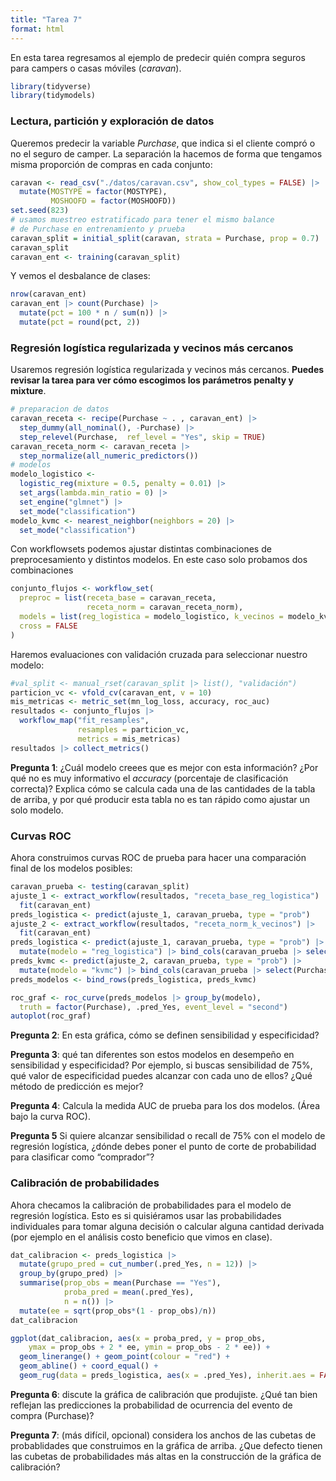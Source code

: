 ```yaml
---
title: "Tarea 7"
format: html
---
```


En esta tarea regresamos al ejemplo de predecir quién compra
seguros para campers o casas móviles (*caravan*).

```r
library(tidyverse)
library(tidymodels)
```

### Lectura, partición y exploración de datos

Queremos predecir la variable *Purchase*, que indica si el cliente compró o no
el seguro de camper. La separación la hacemos de forma que tengamos misma
proporción de compras en cada conjunto:

```r
caravan <- read_csv("./datos/caravan.csv", show_col_types = FALSE) |> 
  mutate(MOSTYPE = factor(MOSTYPE),
         MOSHOOFD = factor(MOSHOOFD))
set.seed(823)
# usamos muestreo estratificado para tener el mismo balance
# de Purchase en entrenamiento y prueba
caravan_split = initial_split(caravan, strata = Purchase, prop = 0.7)
caravan_split
caravan_ent <- training(caravan_split)
```

Y vemos el desbalance de clases:

```r
nrow(caravan_ent)
caravan_ent |> count(Purchase) |> 
  mutate(pct = 100 * n / sum(n)) |> 
  mutate(pct = round(pct, 2))
```



### Regresión logística regularizada y vecinos más cercanos

Usaremos regresión logística regularizada y vecinos más cercanos. 
**Puedes revisar la tarea para ver cómo 
escogimos los parámetros penalty y mixture**.

```r
# preparacion de datos
caravan_receta <- recipe(Purchase ~ . , caravan_ent) |>
  step_dummy(all_nominal(), -Purchase) |>
  step_relevel(Purchase,  ref_level = "Yes", skip = TRUE) 
caravan_receta_norm <- caravan_receta |> 
  step_normalize(all_numeric_predictors())
# modelos
modelo_logistico <- 
  logistic_reg(mixture = 0.5, penalty = 0.01) |> 
  set_args(lambda.min_ratio = 0) |> 
  set_engine("glmnet") |> 
  set_mode("classification")
modelo_kvmc <- nearest_neighbor(neighbors = 20) |> 
  set_mode("classification")
```

Con workflowsets podemos ajustar distintas combinaciones de preprocesamiento
y distintos modelos. En este caso solo probamos dos combinaciones

```r
conjunto_flujos <- workflow_set(
  preproc = list(receta_base = caravan_receta, 
                 receta_norm = caravan_receta_norm),
  models = list(reg_logistica = modelo_logistico, k_vecinos = modelo_kvmc),
  cross = FALSE
)
```


Haremos evaluaciones con validación cruzada para seleccionar nuestro modelo:

```r
#val_split <- manual_rset(caravan_split |> list(), "validación")
particion_vc <- vfold_cv(caravan_ent, v = 10)
mis_metricas <- metric_set(mn_log_loss, accuracy, roc_auc)
resultados <- conjunto_flujos |> 
  workflow_map("fit_resamples", 
               resamples = particion_vc, 
               metrics = mis_metricas)
resultados |> collect_metrics()
```

**Pregunta 1**: ¿Cuál modelo creees que es mejor con esta información? ¿Por qué no
es muy informativo el *accuracy* (porcentaje de clasificación correcta)? Explica cómo
se calcula cada una de las cantidades de la tabla de arriba, y por qué producir esta
tabla no es tan rápido como ajustar un solo modelo.


### Curvas ROC

Ahora construimos curvas ROC de prueba para hacer una comparación final de los
modelos posibles:

```r
caravan_prueba <- testing(caravan_split)
ajuste_1 <- extract_workflow(resultados, "receta_base_reg_logistica") |> 
  fit(caravan_ent)
preds_logistica <- predict(ajuste_1, caravan_prueba, type = "prob")
ajuste_2 <- extract_workflow(resultados, "receta_norm_k_vecinos") |> 
  fit(caravan_ent)
preds_logistica <- predict(ajuste_1, caravan_prueba, type = "prob") |> 
  mutate(modelo = "reg_logistica") |> bind_cols(caravan_prueba |> select(Purchase))
preds_kvmc <- predict(ajuste_2, caravan_prueba, type = "prob") |> 
  mutate(modelo = "kvmc") |> bind_cols(caravan_prueba |> select(Purchase))
preds_modelos <- bind_rows(preds_logistica, preds_kvmc)
```

```r
roc_graf <- roc_curve(preds_modelos |> group_by(modelo), 
  truth = factor(Purchase), .pred_Yes, event_level = "second")
autoplot(roc_graf)
```

**Pregunta 2**: En esta gráfica, cómo se definen sensibilidad y especificidad?

**Pregunta 3**: qué tan diferentes son estos modelos en desempeño en sensibilidad
y especificidad? Por ejemplo, si buscas sensibilidad de 75%, qué valor de especificidad
puedes alcanzar con cada uno de ellos? ¿Qué método de predicción es mejor?

**Pregunta 4**: Calcula la medida AUC de prueba para los dos modelos. (Área bajo la curva ROC).

**Pregunta 5** Si quiere alcanzar sensibilidad o recall de 75% con el modelo
de regresión logística, ¿dónde debes poner el punto de corte de probabilidad para
clasificar como "comprador"?

### Calibración de probabilidades

Ahora checamos la calibración de probabilidades para el modelo de regresión logística. Esto es si quisiéramos usar las probabilidades individuales
para tomar alguna decisión o calcular alguna cantidad derivada (por ejemplo en
el análisis costo beneficio que vimos en clase).

```r
dat_calibracion <- preds_logistica |> 
  mutate(grupo_pred = cut_number(.pred_Yes, n = 12)) |> 
  group_by(grupo_pred) |> 
  summarise(prop_obs = mean(Purchase == "Yes"), 
            proba_pred = mean(.pred_Yes),
            n = n()) |> 
  mutate(ee = sqrt(prop_obs*(1 - prop_obs)/n))
dat_calibracion
```


```r
ggplot(dat_calibracion, aes(x = proba_pred, y = prop_obs, 
    ymax = prop_obs + 2 * ee, ymin = prop_obs - 2 * ee)) +
  geom_linerange() + geom_point(colour = "red") +
  geom_abline() + coord_equal() + 
  geom_rug(data = preds_logistica, aes(x = .pred_Yes), inherit.aes = FALSE)
```

**Pregunta 6**:  discute la gráfica de calibración que produjiste. ¿Qué tan bien
reflejan las predicciones la probabilidad de ocurrencia del evento de compra (Purchase)?

**Pregunta 7**: (más difícil, opcional) considera los anchos de las cubetas de probablidades que construimos
en la gráfica de arriba. ¿Que defecto tienen las cubetas de probabilidades más altas en la construcción
de la gráfica de calibración?
